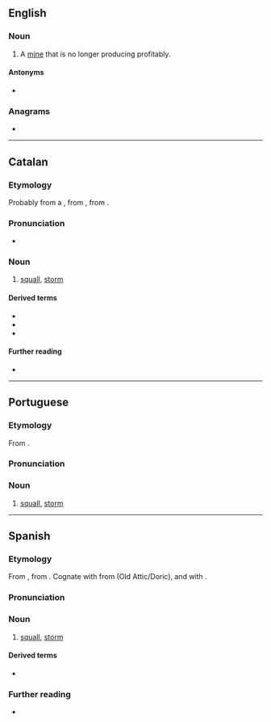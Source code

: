 ==English==

===Noun===
{{en-noun}}

# {{lb|en|mining}} A [[mine]] that is no longer producing profitably.

====Antonyms====
* {{l|en|bonanza}}

===Anagrams===
* {{anagrams|en|a=aabcorrs|carboras}}

----

==Catalan==

===Etymology===
Probably from a {{der|ca|VL.|*borrasicare}}, from {{der|ca|LL.|borrās||north wind}}, from {{der|ca|grc|Βορρᾶς}}.

===Pronunciation===
* {{ca-IPA}}

===Noun===
{{ca-noun|f}}

# [[squall]], [[storm]]

====Derived terms====
* {{l|ca|borrascós}}
* {{l|ca|borrascall}}
* {{l|ca|borrasquejar}}

====Further reading====
* {{R:IEC2}}

----

==Portuguese==

===Etymology===
From {{bor|pt|es|borrasca}}.

===Pronunciation===
{{pt-IPA}}

===Noun===
{{pt-noun|f}}

# [[squall]], [[storm]]

{{C|pt|Weather}}

----

==Spanish==

===Etymology===
From {{uder|es|LL.|borrās||north wind}}, from {{der|es|grc|Βορρᾶς}}. Cognate with {{cog|la|boreās}} from {{cog|grc|Βορέᾱς}} (Old Attic/Doric), and with {{cog|en|boreal}}.

===Pronunciation===
{{es-pr}}

===Noun===
{{es-noun|f}}

# [[squall]], [[storm]]

====Derived terms====
* {{l|es|borrascoso}}

===Further reading===
* {{R:es:DRAE}}

{{C|es|Weather}}